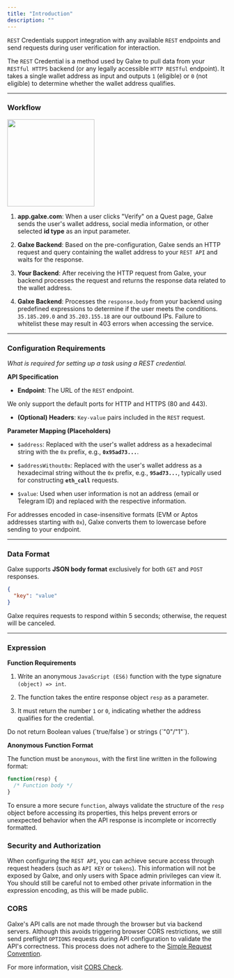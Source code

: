 ```yaml
---
title: "Introduction"
description: ""
---
```


`REST` Credentials support integration with any available `REST` endpoints and send requests during user verification for interaction.

The `REST` Credential is a method used by Galxe to pull data from your `RESTful HTTPS` backend (or any legally accessible `HTTP RESTful` endpoint). It takes a single wallet address as input and outputs `1` (eligible) or `0` (not eligible) to determine whether the wallet address qualifies.

***

### **Workflow**

<img height="200" src="../../../images/cred/cred-rest-workflow.png" />

1. **app.galxe.com**: When a user clicks "Verify" on a Quest page, Galxe sends the user's wallet address, social media information, or other selected **id type** as an input parameter.

2. **Galxe Backend**: Based on the pre-configuration, Galxe sends an HTTP request and query containing the wallet address to your `REST API` and waits for the response.

3. **Your Backend**: After receiving the HTTP request from Galxe, your backend processes the request and returns the response data related to the wallet address.

4. **Galxe Backend**: Processes the `response.body` from your backend using predefined expressions to determine if the user meets the conditions.
   <Note>`35.185.209.0` and `35.203.155.18` are our outbound IPs. Failure to whitelist these may result in 403 errors when accessing the service.</Note>

***

### **Configuration Requirements**

*What is required for setting up a task using a REST credential.*

**API Specification**

* **Endpoint**:
  The URL of the `REST` endpoint.

<Note>We only support the default ports for HTTP and HTTPS (80 and 443).</Note>

* **(Optional) Headers**:
  `Key-value` pairs included in the `REST` request.

**Parameter Mapping (Placeholders)**

* `$address`: Replaced with the user's wallet address as a hexadecimal string with the `0x` prefix, e.g., **`0x95ad73...`**.

* `$addressWithout0x`: Replaced with the user's wallet address as a hexadecimal string without the `0x` prefix, e.g., **`95ad73...`**, typically used for constructing **`eth_call`** requests.

* `$value`: Used when user information is not an address (email or Telegram ID) and replaced with the respective information.

<Warning>For addresses encoded in case-insensitive formats (EVM or Aptos addresses starting with `0x`), Galxe converts them to lowercase before sending to your endpoint.</Warning>

***

### **Data Format**

Galxe supports **JSON body format** exclusively for both `GET` and `POST` responses.

```json
{
  "key": "value"
}
```

<Warning>Galxe requires requests to respond within 5 seconds; otherwise, the request will be canceled.</Warning>

***

### **Expression**

**Function Requirements**

1. Write an anonymous `JavaScript (ES6)` function with the type signature `(object) => int`.

2. The function takes the entire response object `resp` as a parameter.

3. It must return the number `1` or `0`, indicating whether the address qualifies for the credential.

<Warning>
  Do not return Boolean values (`true/false`) or strings (`"0"/"1"`).
</Warning>

**Anonymous Function Format**

The function must be `anonymous`, with the first line written in the following format:

```javascript
function(resp) {
  /* Function body */
}
```

<Tip>To ensure a more secure `function`, always validate the structure of the `resp` object before accessing its properties,
this helps prevent errors or unexpected behavior when the API response is incomplete or incorrectly formatted.</Tip>

### **Security and Authorization**

When configuring the `REST API`, you can achieve secure access through request headers (such as `API KEY` or `tokens`). This information will not be exposed by Galxe, and only users with Space admin privileges can view it.
<Warning>You should still be careful not to embed other private information in the expression encoding, as this will be made public.</Warning>

### **CORS**

Galxe's API calls are not made through the browser but via backend servers. Although this avoids triggering browser CORS restrictions, we still send preflight `OPTIONS` requests during API configuration to validate the API's correctness. This process does not adhere to the [Simple Request Convention](https://developer.mozilla.org/en-US/docs/Web/HTTP/CORS#simple_requests).

<Tip>For more information, visit [CORS Check](/quest/credential-api/overview/cross-domain-check).</Tip>